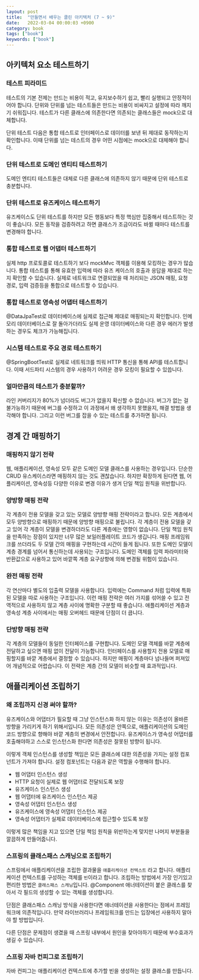 ```yaml
---
layout: post
title:  "만들면서 배우는 클린 아키텍처 (7 ~ 9)"
date:   2022-03-04 00:00:03 +0900
category: book
tags: ["book"]
keywords: ["book"]
---
```


## 아키텍처 요소 테스트하기

### 테스트 피라미드
테스트의 기본 전제는 만드는 비용이 적고, 유지보수하기 쉽고, 빨리 실행되고 안정적이어야 합니다.
단위와 단위를 넘는 테스트들은 만드는 비용이 비싸지고 설정에 따라 깨지기 쉬워집니다.
테스트가 다른 클래스에 의존한다면 의존되는 클래스들은 mock으로 대체합니다.

단위 테스트 다음은 통합 테스트로 인터페이스로 데이터를 보낸 뒤 제대로 동작하는지 확인합니다.
이때 단위를 넘는 테스트의 경우 어떤 시점에는 mock으로 대체해야 합니다.

### 단위 테스트로 도메인 엔티티 테스트하기 
도메인 엔티티 테스트들은 대체로 다른 클래스에 의존하지 않기 때문에 단위 테스트로 충분합니다.

### 단위 테스트로 유즈케이스 테스트하기
유즈케이스도 단위 테스트를 하지만 모든 행동보다 특정 핵심만 집중해서 테스트하는 것이 좋습니다.
모든 동작을 검증하려고 하면 클래스가 조금이라도 바뀔 때마다 테스트를 변경해야 합니다.

### 통합 테스트로 웹 어댑터 테스트하기
실제 http 프로토콜로 테스트하기 보다 mockMvc 객체를 이용해 모킹하는 경우가 많습니다.
통합 테스트를 통해 유효한 입력에 따라 유즈 케이스의 호출과 응답을 제대로 하는지 확인할 수 있습니다.
실제로 네트워크로 연결되었을 때 처리되는 JSON 매핑, 요청 경로, 입력 검증등을 통합으로 테스트할 수 있습니다.

### 통합 테스트로 영속성 어댑터 테스트하기
@DataJpaTest로 데이터베이스에 실제로 접근해 제대로 매핑되는지 확인합니다.
인메모리 데이터베이스로 잘 돌아가더라도 실제 운영 데이터베이스와 다른 경우 에러가 발생하는 경우도 체크가 가능해집니다.

### 시스템 테스트로 주요 경로 테스트하기
@SpringBootTest로 실제로 네트워크를 띄워 HTTP 통신을 통해 API를 테스트합니다.
이때 서드파티 시스템의 경우 사용하기 어려운 경우 모킹이 필요할 수 있씁니다.

### 얼마만큼의 테스트가 충분할까?
라인 커버리지가 80%가 넘더라도 버그가 없을지 확신할 수 없습니다.
버그가 없는 걸 불가능하기 때문에 버그를 수정하고 이 과정에서 왜 생각하지 못했을지, 해결 방법을 생각해야 합니다.
그리고 이런 버그를 잡을 수 있는 테스트를 추가하면 됩니다.

## 경계 간 매핑하기

### 매핑하지 않기 전략
웹, 애플리케이션, 영속성 모두 같은 도메인 모델 클래스를 사용하는 경우입니다. 
단순한 CRUD 유스케이스라면 매핑하지 않는 것도 괜찮습니다. 
하지만 확장하게 된다면 웹, 어플리케이션, 영속성등 다양한 이유로 변경 이유가 생겨 단일 책임 원칙을 위반합니다.

### 양방향 매핑 전략
각 계층이 전용 모델을 갖고 있는 모델로 양방향 매핑 전략이라고 합니다.
모든 계층에서 모두 양방향으로 매핑하기 때문에 양방향 매핑으로 불립니다.
각 계층이 전용 모델을 갖고 있어 각 계층이 모델을 변경하더라도 다른 계층에는 영향이 없습니다.
단일 책임 원칙을 만족하는 장점이 있지만 너무 많은 보일러플레이트 코드가 생깁니다.
매핑 프레임워크를 쓰더라도 두 모델 간의 매핑을 구현하는데 시간이 들게 됩니다.
또한 도메인 모델이 계층 경계를 넘어서 통신하는데 사용되는 구조입니다.
도메인 객체를 입력 파라미터와 반환값으로 사용하고 있어 바깥쪽 계층 요구상항에 의해 변경될 위험이 있습니다.

### 완전 매핑 전략
각 연산마다 별도의 입출력 모델을 사용합니다.
입력에는 Command 처럼 입력에 특화된 모델을 따로 사용하는 구조입니다.
이런 매핑 전략은 여러 가지를 섞어쓸 수 있고 전역적으로 사용하지 않고 계층 사이에 명확한 구분할 때 좋습니다.
애플리케이션 계층과 영속성 계층 사이에서는 매핑 오버헤드 때문에 단점이 더 큽니다.

### 단방향 매핑 전략 
각 계층의 모델들이 동일한 인터페이스를 구현합니다.
도메인 모델 객체를 바깥 계층에 전달하고 싶으면 매핑 없이 전달이 가능합니다.
인터페이스를 사용할지 전용 모델로 매핑할지를 바깥 계층에서 결정할 수 있습니다.
하지만 매핑이 계층마다 넘나들며 퍼져있어 개념적으로 어렵습니다.
이 전략은 계층 간의 모델이 비슷할 때 효과적입니다.

## 애플리케이션 조립하기

### 왜 조립까지 신경 써야 할까?
유즈케이스와 어댑터가 필요할 때 그냥 인스턴스화 하지 않는 이유는 의존성이 올바른 방향을 가리키게 하기 위해서입니다.
모든 의존성은 안쪽으로, 애플리케이션의 도메인 코드 방향으로 향해야 바깥 계층의 변경에서 안전합니다.
유즈케이스가 영속성 어댑터를 호출해야하고 스스로 인스턴스화 한다면 의존성은 잘못된 방향이 됩니다.

이렇게 객체 인스턴스를 생성할 책임은 모든 클래스에 대한 의존성을 가지는 설정 컴포넌트가 가져야 합니다.
설정 컴포넌트는 다음과 같은 역할을 수행해야 합니다.
- 웹 어댑터 인스턴스 생성
- HTTP 요청이 실제로 웹 어댑터로 전달되도록 보장
- 유즈케이스 인스턴스 생성
- 웹 어댑터에 유즈케이스 인스턴스 제공
- 영속성 어댑터 인스턴스 생성
- 유즈케이스에 영속성 어댑터 인스턴스 제공
- 영속성 어댑터가 실제로 데이터베이스에 접근할수 있도록 보장

이렇게 많은 책임을 지고 있으면 단일 책임 원칙을 위반하는게 맞지만 나머지 부분들을 깔끔하게 만들어줍니다.

### 스프링의 클래스패스 스캐닝으로 조립하기
스프링에서 애플리케이션을 조립한 결과물을 `애플리케이션 컨텍스트` 라고 합니다.
애플리케이션 컨텍스트를 구성하는 객체를 `빈`이라고 합니다.
조립하는 방법에서 가장 인기있고 편리한 방법은 `클래스패스 스캐닝`입니다.
@Component 애너테이션이 붙은 클래스를 찾아서 각 필드의 생성할 수 있는 객체를 생성합니다.

단점은 클래스패스 스캐닝 방식을 사용한다면 애너테이션을 사용한다는 점에서 프레임워크에 의존적입니다.
만약 라이브러리나 프레임워크를 만드는 입장에선 사용하지 말아야 할 방법입니다.

다른 단점은 문제점이 생겼을 때 스프링 내부에서 원인을 찾아야하기 때문에 부수효과가 생길 수 있습니다.

### 스프링 자바 컨피그로 조립하기
자바 컨피그는 애플리케이션 컨텍스트에 추가할 빈을 생성하는 설정 클래스를 만듭니다.



